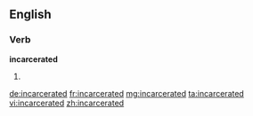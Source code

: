 ==English==

===Verb===
'''incarcerated'''

# {{past of|incarcerate}}

[[de:incarcerated]]
[[fr:incarcerated]]
[[mg:incarcerated]]
[[ta:incarcerated]]
[[vi:incarcerated]]
[[zh:incarcerated]]